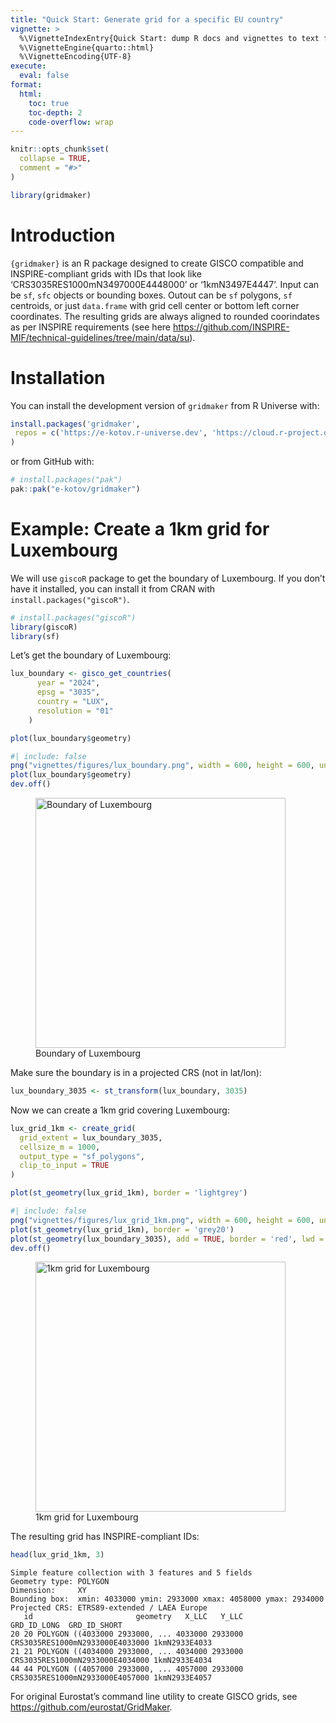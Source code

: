```yaml
---
title: "Quick Start: Generate grid for a specific EU country"
vignette: >
  %\VignetteIndexEntry{Quick Start: dump R docs and vignettes to text files for LLMs}
  %\VignetteEngine{quarto::html}
  %\VignetteEncoding{UTF-8}
execute:
  eval: false
format:
  html:
    toc: true
    toc-depth: 2
    code-overflow: wrap
---
```


```r
knitr::opts_chunk$set(
  collapse = TRUE,
  comment = "#>"
)
```

```r
library(gridmaker)
```

# Introduction

`{gridmaker}` is an R package designed to create GISCO compatible and INSPIRE-compliant grids with IDs that look like 'CRS3035RES1000mN3497000E4448000' or '1kmN3497E4447'. Input can be `sf`, `sfc` objects or bounding boxes. Outout can be `sf` polygons, `sf` centroids, or just `data.frame` with grid cell center or bottom left corner coordinates. The resulting grids are always aligned to rounded coorindates as per INSPIRE requirements (see here [https://github.com/INSPIRE-MIF/technical-guidelines/tree/main/data/su](https://github.com/INSPIRE-MIF/technical-guidelines/tree/main/data/su)).

# Installation

<!-- 
Install the latest stable release of `gridmaker` from CRAN with:

```r
install.packages("gridmaker")
```
 -->

You can install the development version of `gridmaker` from R Universe with:

```r
install.packages('gridmaker',
 repos = c('https://e-kotov.r-universe.dev', 'https://cloud.r-project.org')
)
```

or from GitHub with:

```r
# install.packages("pak")
pak::pak("e-kotov/gridmaker")
```

# Example: Create a 1km grid for Luxembourg

We will use `giscoR` package to get the boundary of Luxembourg. If you don't have it installed, you can install it from CRAN with `install.packages("giscoR")`.

```r
# install.packages("giscoR")
library(giscoR)
library(sf)
```

Let's get the boundary of Luxembourg:

```r
lux_boundary <- gisco_get_countries(
      year = "2024",
      epsg = "3035",
      country = "LUX",
      resolution = "01"
    )

plot(lux_boundary$geometry)
```


```r
#| include: false
png("vignettes/figures/lux_boundary.png", width = 600, height = 600, units = "px")
plot(lux_boundary$geometry)
dev.off()
```

![Boundary of Luxembourg](figures/lux_boundary.png){width=400px alt="Boundary of Luxembourg"}

Make sure the boundary is in a projected CRS (not in lat/lon):

```r

lux_boundary_3035 <- st_transform(lux_boundary, 3035)
```

Now we can create a 1km grid covering Luxembourg:


```r
lux_grid_1km <- create_grid(
  grid_extent = lux_boundary_3035,
  cellsize_m = 1000,
  output_type = "sf_polygons",
  clip_to_input = TRUE
)
```

```r
plot(st_geometry(lux_grid_1km), border = 'lightgrey')
```


```r
#| include: false
png("vignettes/figures/lux_grid_1km.png", width = 600, height = 600, units = "px")
plot(st_geometry(lux_grid_1km), border = 'grey20')
plot(st_geometry(lux_boundary_3035), add = TRUE, border = 'red', lwd = 2)
dev.off()
```


![1km grid for Luxembourg](figures/lux_grid_1km.png){width=400px alt="1km grid for Luxembourg"}

The resulting grid has INSPIRE-compliant IDs:

```r
head(lux_grid_1km, 3)
```

```
Simple feature collection with 3 features and 5 fields
Geometry type: POLYGON
Dimension:     XY
Bounding box:  xmin: 4033000 ymin: 2933000 xmax: 4058000 ymax: 2934000
Projected CRS: ETRS89-extended / LAEA Europe
   id                       geometry   X_LLC   Y_LLC                     GRD_ID_LONG  GRD_ID_SHORT
20 20 POLYGON ((4033000 2933000, ... 4033000 2933000 CRS3035RES1000mN2933000E4033000 1kmN2933E4033
21 21 POLYGON ((4034000 2933000, ... 4034000 2933000 CRS3035RES1000mN2933000E4034000 1kmN2933E4034
44 44 POLYGON ((4057000 2933000, ... 4057000 2933000 CRS3035RES1000mN2933000E4057000 1kmN2933E4057
```

::: callout-note
For original Eurostat's command line utility to create GISCO grids, see [https://github.com/eurostat/GridMaker](https://github.com/eurostat/GridMaker).
:::
